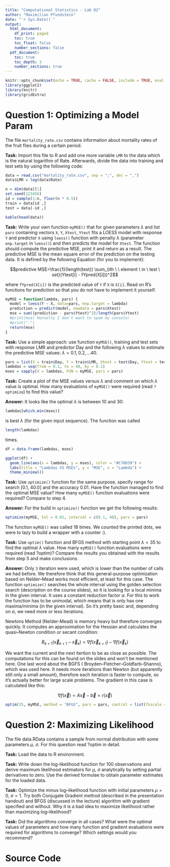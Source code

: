```yaml
---
title: "Computational Statistics - Lab 02"
author: "Maximilian Pfundstein"
date: "`r Sys.Date()`"
output:
  html_document:
    df_print: paged
    toc: true
    toc_float: false
    number_sections: false
  pdf_document:
    toc: true
    toc_depth: 3
    number_sections: true
---
```


```r
knitr::opts_chunk$set(echo = TRUE, cache = FALSE, include = TRUE, eval = TRUE)
library(ggplot2)
library(knitr)
library(gridExtra)
```

# Question 1: Optimizing a Model Param

The file `mortality_rate.csv` contains information about mortality rates of the fruit flies during a certain period.

**Task:** Import this file to R and add one more variable `LMR` to the data which is the natural logarithm of Rate. Afterwards, divide the data into training and test sets by using the following code:

```r

data = read.csv("mortality_rate.csv", sep = ";", dec = ",")
data$LMR = log(data$Rate)

n = dim(data)[1]
set.seed(123456)
id = sample(1:n, floor(n * 0.5))
train = data[id ,]
test = data[-id ,]

kable(head(data))

```

**Task:** Write your own function `myMSE()` that for given parameters $\lambda$ and list `pars` containing vectors `X`, `Y`, `Xtest`, `Ytest` fits a LOESS model with response `Y` and predictor `X` using `loess()` function with penalty $\lambda$ (parameter `enp.target` in `loess()`) and then predicts the model for `Xtest`. The function should compute the predictive MSE, print it and return as a result. The predictive MSE is the mean square error of the prediction on the testing data. It is defined by the following Equation (for you to implement):

$$predictive MSE=\frac{1}{length(test)} \sum_{ith \  \ element \ in \ test \ set}(Ytest[i] - fYpred(X[i]))^2$$

where `fYpred(X[i])` is the predicted value of `Y` if `X` is `X[i]`. Read on R’s functions for prediction so that you do not have to implement it yourself.

```r

myMSE = function(lambda, pars) {
  model = loess(Y ~ X, data=pars, enp.target = lambda)
  prediction = predict(model, newdata = pars$Xtest)
  mse = sum((prediction - pars$Ytest)^2)/length(pars$Ytest)
  #print(mse) Honselty I don't want to spam my console!
  #print(".")
  return(mse)
}

```

**Task:** Use a simple approach: use function `myMSE()`, training and test sets with response LMR and predictor Day and the following $\lambda$ values to estimate the predictive MSE values: $\lambda = 0.1, 0.2,...40$.

```r

pars = list(X = train$Day, Y = train$LMR, Xtest = test$Day, Ytest = test$LMR)
lambdas = seq(from = 0.1, to = 40, by = 0.1)
mses = sapply(X = lambdas, FUN = myMSE, pars = pars)

```

**Task:** Create a plot of the MSE values versus $\lambda$ and comment on which $\lambda$ value is optimal. How many evaluations of `myMSE()` were required (read `?optimize`) to find this value?

**Answer:** It looks like the optimal $\lambda$ is between 10 and 30:

```r
lambdas[which.min(mses)]
```

is best $\lambda$ (for the given input sequence). The function was called 

```r
length(lambdas)
```

times.

```r

df = data.frame(lambdas, mses)

ggplot(df) +
  geom_line(aes(x = lambdas, y = mses), color = "#C70039") +
  labs(title = "Lambdas VS MSEs", y = "MSE", x = "Lambda") +
  theme_minimal()

```

**Task:** Use `optimize()` function for the same purpose, specify range for search [0.1, 40.0] and the accuracy 0.01. Have the function managed to find the optimal MSE value? How many `myMSE()` function evaluations were required? Compare to step 4.

**Answer:** For the build in `optimize()` function we get the following results:

```r

optimize(myMSE, tol = 0.01, interval = c(0.1, 40), pars = pars)

```

The function `myMSE()` was called 18 times. We counted the printed dots, we were to lazy to build a wrapper with a counter :).

**Task:** Use `optim()` function and BFGS method with starting point $\lambda = 35$ to find the optimal $\lambda$ value. How many `myMSE()` function evaluations were required (read ?optim)? Compare the results you obtained with the results from step 5 and make conclusions.

**Answer:** Only `3` iteration were used, which is lower than the number of calls we had before. We therefore think that this general-purpose optimization based on Nelder–Mead works most efficient, at least for this case. The function `optimize()` searches the whole interval using the golden selection search (description on the course slides), so it is looking for a local minima in the given interval. It uses a constant reduction factor $\alpha$. For this to work the function has to be unimodal, which means that is only has one maxima/minima (in the given interval). So it's pretty basic and, depending on $\alpha$, we need more or less iterations.

Newtons Method (Nelder-Mead) is memory heavy but therefore converges quickly. It computes an approximation for the Hessian and calculates the quasi–Newton condition or secant condition:

$$B_{k+1}(\vec x_{k+1}- \vec x_k) = \nabla f(\vec x_{k+1}) - \nabla f(\vec x_k)$$

We want the current and the next itertion to be as close as possible. The computations for this can be found on the slides and won't be mentioned here. One last word about the BGFS ( Broyden–Fletcher–Goldfarb–Shanno), which was used here. It needs more iterations than Newton (but apparently still only a small amount), therefore each iteration is faster to compute, so it's actually better for large scale problems. The gradient in this case is calculated like this:

$$\nabla f(\vec x) = A\vec x-\vec b = r(\vec x)$$

```r

optim(35, myMSE, method = "BFGS", pars = pars, control = list(fnscale = 1))

```

# Question 2: Maximizing Likelihood

The file data.RData contains a sample from normal distribution with some parameters $\mu$, $\sigma$. For this question read ?optim in detail.

**Task:** Load the data to R environment.

**Task:** Write down the log-likelihood function for 100 observations and derive maximum likelihood estimators for $\mu$, $\sigma$ analytically by setting partial derivatives to zero. Use the derived formulae to obtain parameter estimates for the loaded data.

**Task:** Optimize the minus log–likelihood function with initial parameters $\mu = 0$, $\sigma = 1$. Try both Conjugate Gradient method (described in the presentation handout) and BFGS (discussed in the lecture) algorithm with gradient specified and without. Why it is a bad idea to maximize likelihood rather than maximizing log–likelihood?

**Task:** Did the algorithms converge in all cases? What were the optimal values of parameters and how many function and gradient evaluations were required for algorithms to converge? Which settings would you recommend?

# Source Code

```r

```

